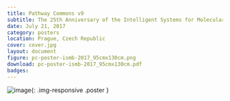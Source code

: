 ```yaml
---
title: Pathway Commons v9
subtitle: The 25th Anniversary of the Intelligent Systems for Molecular Biology (ISMB) conference
date: July 21, 2017
category: posters
location: Prague, Czech Republic
cover: cover.jpg
layout: document
figure: pc-poster-ismb-2017_95cmx130cm.png
download: pc-poster-ismb-2017_95cmx130cm.pdf
badges:
---
```


  ![image]({{ site.baseurl }}/{{ site.media_root }}{{ page.id }}/{{ page.figure }}){: .img-responsive .poster }
